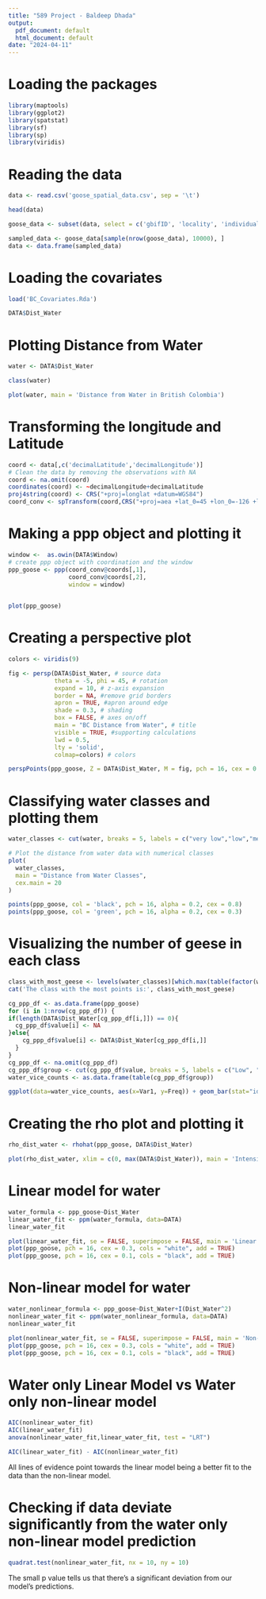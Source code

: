```yaml
---
title: "589 Project - Baldeep Dhada"
output:
  pdf_document: default
  html_document: default
date: "2024-04-11"
---
```


# Loading the packages

```r
library(maptools)
library(ggplot2)
library(spatstat)
library(sf)
library(sp)
library(viridis)
```

# Reading the data

```r
data <- read.csv('goose_spatial_data.csv', sep = '\t')

head(data)
```

```r
goose_data <- subset(data, select = c('gbifID', 'locality', 'individualCount', 'decimalLatitude', 'decimalLongitude', 'eventDate', 'year', 'month'))
```

```r
sampled_data <- goose_data[sample(nrow(goose_data), 10000), ]
data <- data.frame(sampled_data)
```

# Loading the covariates

```r
load('BC_Covariates.Rda')
```

```r
DATA$Dist_Water
```

# Plotting Distance from Water

```r
water <- DATA$Dist_Water

class(water)
```

```r
plot(water, main = 'Distance from Water in British Colombia')
```
# Transforming the longitude and Latitude

```r
coord <- data[,c('decimalLatitude','decimalLongitude')]
# Clean the data by removing the observations with NA
coord <- na.omit(coord)
coordinates(coord) <- ~decimalLongitude+decimalLatitude
proj4string(coord) <- CRS("+proj=longlat +datum=WGS84")
coord_conv <- spTransform(coord,CRS("+proj=aea +lat_0=45 +lon_0=-126 +lat_1=50 +lat_2=58.5 +x_0=1000000 +y_0=0 +datum=NAD83 +units=m +no_defs"))
```

# Making a ppp object and plotting it

```r
window <-  as.owin(DATA$Window)
# create ppp object with coordination and the window 
ppp_goose <- ppp(coord_conv@coords[,1], 
                 coord_conv@coords[,2],
                 window = window)
           
```

```r
plot(ppp_goose)
```

# Creating a perspective plot

```r
colors <- viridis(9)

fig <- persp(DATA$Dist_Water, # source data
             theta = -5, phi = 45, # rotation
             expand = 10, # z-axis expansion
             border = NA, #remove grid borders
             apron = TRUE, #apron around edge
             shade = 0.3, # shading
             box = FALSE, # axes on/off
             main = "BC Distance from Water", # title
             visible = TRUE, #supporting calculations
             lwd = 0.5,
             lty = 'solid',
             colmap=colors) # colors

perspPoints(ppp_goose, Z = DATA$Dist_Water, M = fig, pch = 16, cex = 0.4, col=rgb(1,1,1, alpha = 0.7))
```

# Classifying water classes and plotting them

```r
water_classes <- cut(water, breaks = 5, labels = c("very low","low","medium", "high", "very high")) 
```

```r
# Plot the distance from water data with numerical classes
plot(
  water_classes,
  main = "Distance from Water Classes",
  cex.main = 20
)

points(ppp_goose, col = 'black', pch = 16, alpha = 0.2, cex = 0.8)
points(ppp_goose, col = 'green', pch = 16, alpha = 0.2, cex = 0.3)
```

# Visualizing the number of geese in each class

```r
class_with_most_geese <- levels(water_classes)[which.max(table(factor(water_classes, levels = levels(water_classes))))]
cat('The class with the most points is:', class_with_most_geese)
```

```r
cg_ppp_df <- as.data.frame(ppp_goose)
for (i in 1:nrow(cg_ppp_df)) {
if(length(DATA$Dist_Water[cg_ppp_df[i,]]) == 0){
  cg_ppp_df$value[i] <- NA
}else{
    cg_ppp_df$value[i] <- DATA$Dist_Water[cg_ppp_df[i,]]
  }
}
cg_ppp_df <- na.omit(cg_ppp_df)
cg_ppp_df$group <- cut(cg_ppp_df$value, breaks = 5, labels = c("Low", "Medium-Low", "Medium", "Medium-High", "High"))
water_vice_counts <- as.data.frame(table(cg_ppp_df$group))
```
```r
ggplot(data=water_vice_counts, aes(x=Var1, y=Freq)) + geom_bar(stat="identity") +   labs(x = "Distance from Water Group", y = "Number of Geese", title = "Distribution of Geese in accordance with Distance from Water") + theme(plot.title = element_text(hjust = 0.5))
```

# Creating the rho plot and plotting it

```r
rho_dist_water <- rhohat(ppp_goose, DATA$Dist_Water)
```

```r
plot(rho_dist_water, xlim = c(0, max(DATA$Dist_Water)), main = 'Intensity Vs Distance from Water', ylab = 'p(Distance from Water)', xlab = 'Distance from Water (m)')
```

# Linear model for water

```r
water_formula <- ppp_goose~Dist_Water
linear_water_fit <- ppm(water_formula, data=DATA)
linear_water_fit
```

```r
plot(linear_water_fit, se = FALSE, superimpose = FALSE, main = 'Linear Model for Distance from Water')
plot(ppp_goose, pch = 16, cex = 0.3, cols = "white", add = TRUE)
plot(ppp_goose, pch = 16, cex = 0.1, cols = "black", add = TRUE)
```

# Non-linear model for water

```r
water_nonlinear_formula <- ppp_goose~Dist_Water+I(Dist_Water^2)
nonlinear_water_fit <- ppm(water_nonlinear_formula, data=DATA)
nonlinear_water_fit
```

```r
plot(nonlinear_water_fit, se = FALSE, superimpose = FALSE, main = 'Non-linear Model for Distance from Water')
plot(ppp_goose, pch = 16, cex = 0.3, cols = "white", add = TRUE)
plot(ppp_goose, pch = 16, cex = 0.1, cols = "black", add = TRUE)
```

# Water only Linear Model vs Water only non-linear model

```r
AIC(nonlinear_water_fit)
AIC(linear_water_fit)
anova(nonlinear_water_fit,linear_water_fit, test = "LRT")
```
```r
AIC(linear_water_fit) - AIC(nonlinear_water_fit)
```


All lines of evidence point towards the linear model being a better fit to the data than the non-linear model.

# Checking if data deviate significantly from the water only non-linear model prediction

```r
quadrat.test(nonlinear_water_fit, nx = 10, ny = 10)
```
The small p value tells us that there’s a significant deviation from our model’s predictions.
